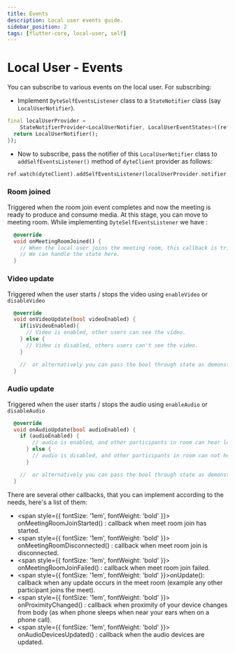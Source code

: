 ```yaml
---
title: Events
description: Local user events guide.
sidebar_position: 2
tags: [flutter-core, local-user, self]
---
```


# Local User - Events

You can subscribe to various events on the local user. For subscribing:

- Implement `DyteSelfEventsListener` class to a `StateNotifier` class (say
  `LocalUserNotifier`).

```dart
final localUserProvider =
    StateNotifierProvider<LocalUserNotifier, LocalUserEventStates>((ref) {
  return LocalUserNotifier();
});
```

- Now to subscribe, pass the notifier of this `LocalUserNotifier` class to
  `addSelfEventsListener()` method of `dyteClient` provider as follows:

```dart
ref.watch(dyteClient).addSelfEventsListener(localUserProvider.notifier);
```

### Room joined

Triggered when the room join event completes and now the meeting is ready to
produce and consume media. At this stage, you can move to meeting room. While
implementing `DyteSelfEventsListener` we have :

```dart
  @override
  void onMeetingRoomJoined() {
    // When the local user joins the meeting room, this callback is triggered
    // We can handle the state here.
  }

```

### Video update

Triggered when the user starts / stops the video using `enableVideo` or
`disableVideo`

```dart
  @override
  void onVideoUpdate(bool videoEnabled) {
    if(isVideoEnabled){
      // Video is enabled, other users can see the video.
    } else {
      // Video is disabled, others users can't see the video.
    }

    //  or alternatively you can pass the bool through state as demonstrated in example app.
  }
```

### Audio update

Triggered when the user starts / stops the audio using `enableAudio` or
`disableAudio`

```dart
  @override
  void onAudioUpdate(bool audioEnabled) {
    if (audioEnabled) {
        // audio is enabled, and other participants in room can hear local user
      } else {
        // audio is disabled, and other participants in room can not hear local user.
      }

    //  or alternatively you can pass the bool through state as demonstrated in example app.
  }
```

There are several other callbacks, that you can implement according to the
needs, here's a list of them:

- <span style={{ fontSize: '1em', fontWeight: 'bold' }}>
    onMeetingRoomJoinStarted()
  </span>
  : callback when meet room join has started.
  <br />
- <span style={{ fontSize: '1em', fontWeight: 'bold' }}>
    onMeetingRoomDisconnected()
  </span>
  : callback when meet room join is disconnected.
  <br />
- <span style={{ fontSize: '1em', fontWeight: 'bold' }}>
    onMeetingRoomJoinFailed()
  </span>
  : callback when meet room join failed.
  <br />
- <span style={{ fontSize: '1em', fontWeight: 'bold' }}>onUpdate()</span>:
  callback when any update occurs in the meet room (example any other
  participant joins the meet).
  <br />
- <span style={{ fontSize: '1em', fontWeight: 'bold' }}>
    onProximityChanged()
  </span>
  : callback when proximity of your device changes from body (as when phone sleeps
  when near your ears when on a phone call).
  <br />
- <span style={{ fontSize: '1em', fontWeight: 'bold' }}>
    onAudioDevicesUpdated()
  </span>
  : callback when the audio devices are updated.
  <br />
